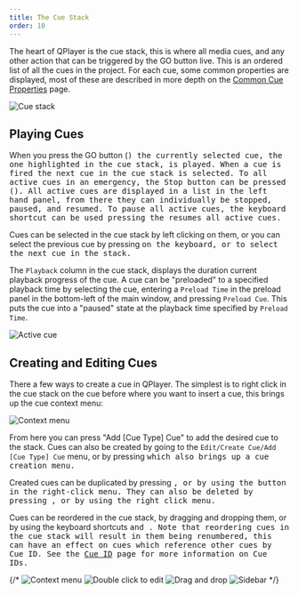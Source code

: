 ```yaml
---
title: The Cue Stack
order: 10
---
```



The heart of QPlayer is the cue stack, this is where all media cues, and any other 
action that can be triggered by the GO button live. This is an ordered list of all
the cues in the project. For each cue, some common properties are displayed, most 
of these are described in more depth on the [Common Cue Properties](./cues/cue)
page.

![Cue stack](../../../assets/qplayer-main-window.png)

## Playing Cues

When you press the GO button (<Kbd mac="Space" windows="Space"/>) the currently 
selected cue, the one highlighted in the cue stack, is played. When a cue is fired
the next cue in the cue stack is selected. To all active cues in an emergency,
the Stop button can be pressed (<Kbd mac="Esc" windows="Esc"/>). All active cues
are displayed in a list in the left hand panel, from there they can individually be
stopped, paused, and resumed. To pause all active cues, the keyboard shortcut
<Kbd mac="[" windows="["/> can be used pressing the <Kbd mac="]" windows="]"/>
resumes all active cues.

Cues can be selected in the cue stack by left clicking on them, or you can select
the previous cue by pressing <Kbd mac="Up" windows="Up"/> on the keyboard, or
<Kbd mac="Down" windows="Down"/> to select the next cue in the stack.

The `Playback` column in the cue stack, displays the duration current playback
progress of the cue. A cue can be "preloaded" to a specified playback time by 
selecting the cue, entering a `Preload Time` in the preload panel in the 
bottom-left of the main window, and pressing `Preload Cue`. This puts the cue
into a "paused" state at the playback time specified by `Preload Time`.

![Active cue](../../../assets/active-cue.png)


## Creating and Editing Cues

There a few ways to create a cue in QPlayer. The simplest is to right click in
the cue stack on the cue before where you want to insert a cue, this brings up
the cue context menu:

![Context menu](../../../assets/context-menu.png)

From here you can press "Add [Cue Type] Cue" to add the desired cue to the stack.
Cues can also be created by going to the `Edit/Create Cue/Add [Cue Type] Cue` menu,
or by pressing <Kbd mac="Cmd+T" windows="Ctrl+T"/> which also brings up a cue 
creation menu.

Created cues can be duplicated by pressing <Kbd mac="Cmd+D" windows="Ctrl+D"/>,
or by using the button in the right-click menu. They can also be deleted by 
pressing <Kbd mac="Delete" windows="Delete"/>, or by using the right click menu.

Cues can be reordered in the cue stack, by dragging and dropping them, or by using
the keyboard shortcuts <Kbd mac="Cmd+Up" windows="Ctrl+Up"/> and
<Kbd mac="Cmd+Down" windows="Ctrl+Down"/>. Note that reordering cues in the cue stack
will result in them being renumbered, this can have an effect on cues which reference
other cues by Cue ID. See the [Cue ID](./cues/cue#cue-id) page for more information
on Cue IDs.


{/*
![Context menu](../../../assets/context-menu.png)
![Double click to edit](../../../assets/double-click-edit.png)
![Drag and drop](../../../assets/drag-drop.png)
![Sidebar](../../../assets/sidebar.png)
*/}

